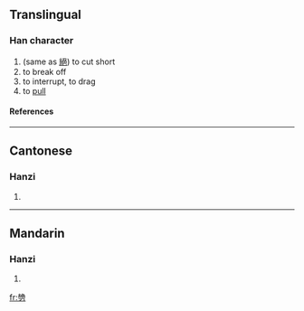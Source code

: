 ==Translingual==
===Han character===
{{Han char|rad=刀|as=12|sn=14|four=|canj=女山尸竹 (VUSH)}}
# (same as [[絕]]) to cut short
# to break off
# to interrupt, to drag
# to [[pull]]
====References====
{{Han ref|kx=0143.430|hdz=10355.010|uh=3503|ud=13571}}

----
==Cantonese==
===Hanzi===
{{yue-hanzi|jyut=|y=jyut6}}
# {{defn|Cantonese}}

----
==Mandarin==
===Hanzi===
{{cmn-hanzi|pin=[[jué]] (jue2), [[pì]] (pi4)|wg=chüeh<sup>2</sup>, p'i<sup>4</sup>}}
# {{defn|Mandarin}}

[[fr:㔃]]